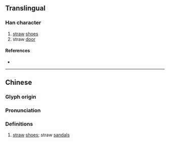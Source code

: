 {{character info}}
==Translingual==

===Han character===
{{Han char|rn=44|rad=尸|as=08|sn=11|four=77211|canj=SLMY,XSLMY|ids=⿸尸非}}

# [[straw]] [[shoe]]s
# straw [[door]]

====References====
* {{Han ref|kx=0302.290|dkj=07738|dj=0600.100|hdz=20977.060|uh=5C5D|ud=23645|bh=B151|bd=45393}}

----

==Chinese==
{{zh-forms|alt=菲}}

===Glyph origin===
{{Han etym}}

===Pronunciation===
{{zh-pron
|m=fèi
|c=fei2,fei6
|mc=y
|oc=y
|cat=n
}}

===Definitions===
{{zh-hanzi}}

# {{lb|zh|archaic}} [[straw]] [[shoes]]; straw [[sandals]]